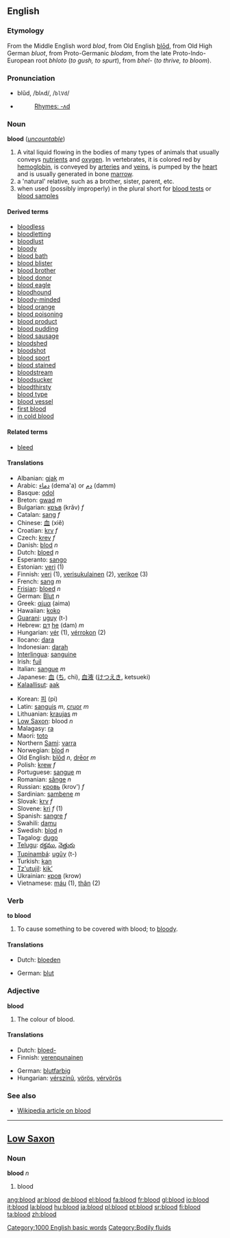 ==English==

{{rank|forward|remember|fair|525|blood|copyright|4|late}}

===Etymology===
From the Middle English word ''blod'', from Old English [[blod#Old English|blōd]], from Old High German ''bluot'', from Proto-Germanic ''blodam'', from the late Proto-Indo-European root ''bhloto'' (''to gush, to spurt''), from ''bhel-'' (''to thrive, to bloom'').

===Pronunciation===
*blŭd, /blʌd/, /<tt>blVd</tt>/
*{{audio|en-us-blood.ogg|Audio (US)}}
*:[[Rhymes:English:-ʌd|Rhymes: -ʌd]]

===Noun===
'''blood''' (''[[uncountable]]'')

# A vital liquid flowing in the bodies of many types of animals that usually conveys [[nutrient]]s and [[oxygen]].  In vertebrates, it is colored red by [[hemoglobin]], is conveyed by [[artery|arteries]] and [[vein]]s, is pumped by the [[heart]] and is usually generated in bone [[marrow]].
# a 'natural' relative, such as a brother, sister, parent, etc.  
# when used (possibly improperly) in the plural short for [[blood test]]s or [[blood sample]]s

====Derived terms====
*[[bloodless]]
*[[bloodletting]]
*[[bloodlust]]
*[[bloody]]
*[[blood bath]]
*[[blood blister]]
*[[blood brother]]
*[[blood donor]]
*[[blood eagle]]
*[[bloodhound]]
*[[bloody-minded]]
*[[blood orange]]
*[[blood poisoning]]
*[[blood product]]
*[[blood pudding]]
*[[blood sausage]]
*[[bloodshed]]
*[[bloodshot]]
*[[blood sport]]
*[[blood stained]]
*[[bloodstream]]
*[[bloodsucker]]
*[[bloodthirsty]]
*[[blood type]]
*[[blood vessel]]
*[[first blood]]
*[[in cold blood]]

====Related terms====
*[[bleed]]

====Translations====
{{top}}
*Albanian: [[gjak]] ''m''
*Arabic: [[دماء]] (dema'a) or [[دم]] (damm)
*Basque: [[odol]]
*Breton: [[gwad]] ''m''
*Bulgarian: [[кръв]] (krǎv) ''f''
*Catalan: [[sang]] ''f''
*Chinese: [[血]] (xiě)
*Croatian: [[krv]] ''f''
*Czech: [[krev]] ''f''
*Danish: [[blod]] ''n''
*Dutch: [[bloed]] ''n''
*Esperanto: [[sango]]
*Estonian: [[veri#Estonian|veri]] (1)
*Finnish: [[veri#Finnish|veri]] (1), [[verisukulainen]] (2), [[verikoe]] (3)
*French: [[sang]] ''m''
*[[Frisian]]: [[bloed]] ''n''
*German: [[Blut]] ''n''
*Greek: [[αίμα]] (aima)
*Hawaiian: [[koko]]
*[[Guarani]]: [[uguy]] (t-)
*Hebrew: [[דם|דָּם]] [[:he:דם|he]] (dam) ''m''
*Hungarian: [[vér]] (1), [[vérrokon]] (2)
*Ilocano: [[dara]]
*Indonesian: [[darah]]
*[[Interlingua]]: [[sanguine]]
*Irish: [[fuil]]
*Italian: [[sangue]] ''m''
*Japanese: [[血]] ([[ち]], chi), [[血液]] ([[けつえき]], ketsueki)
*[[Kalaallisut]]: [[aak]]
{{mid}}
*Korean: [[피]] (pi)
*Latin: [[sanguis]] ''m'', [[cruor]] ''m''
*Lithuanian: [[kraujas]] ''m''
*[[Low Saxon]]: blood ''n''
*Malagasy: [[ra]]
*Maori: [[toto]]
*Northern [[Sami]]: [[varra]]
*Norwegian: [[blod]] ''n''
*Old English: [[blod#Old English|blōd]] ''n'', [[dreor|drēor]] ''m''
*Polish: [[krew]] ''f''
*Portuguese: [[sangue]] ''m''
*Romanian: [[sânge]] ''n''
*Russian: [[кровь]] (krov') ''f''
*Sardinian: [[sambene]] ''m''
*Slovak: [[krv]] ''f''
*Slovene: [[kri]] ''f'' (1)
*Spanish: [[sangre]] ''f''
*Swahili: [[damu]]
*Swedish: [[blod]] ''n''
*Tagalog: [[dugo]]
*[[Telugu]]: [[రక్తము]], [[నెత్తురు]]
*[[Tupinambá]]: [[ugûy]] (t-)
*Turkish: [[kan]]
*[[Tz'utujil]]: [[kik'|kik’]]
*Ukrainian: [[кров#Ukrainian|кров]] (krow) {{f}}
*Vietnamese: [[máu]] (1), [[thân]] (2)
{{bottom}}

===Verb===
'''to blood'''

#To cause something to be covered with blood; to [[bloody]].

====Translations====
{{top}}
*Dutch: [[bloeden]]
{{mid}}
*German: [[blut]]
{{bottom}}

===Adjective===
'''blood'''

#The colour of blood. 

====Translations====
{{top}}
*Dutch: [[bloed-]]
*Finnish: [[verenpunainen]]
{{mid}}
*German: [[blutfarbig]]
*Hungarian: [[vérszínû]], [[vörös]], [[vérvörös]]
{{bottom}}

===See also===
*[[w:blood|Wikipedia article on blood]]

----

==[[Low Saxon]]==
===Noun===
'''blood''' ''n''

#blood

[[Category:1000 English basic words]]
[[Category:Bodily fluids]]

[[ang:blood]]
[[ar:blood]]
[[de:blood]]
[[el:blood]]
[[fa:blood]]
[[fr:blood]]
[[gl:blood]]
[[io:blood]]
[[it:blood]]
[[la:blood]]
[[hu:blood]]
[[ja:blood]]
[[pl:blood]]
[[pt:blood]]
[[sr:blood]]
[[fi:blood]]
[[ta:blood]]
[[zh:blood]]